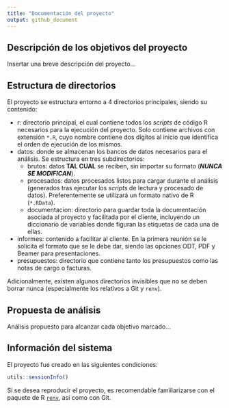 ```yaml
---
title: "Documentación del proyecto"
output: github_document
---
```



## Descripción de los objetivos del proyecto 
Insertar una breve descripción del proyecto...


## Estructura de directorios
El proyecto se estructura entorno a 4 directorios principales, siendo su contenido:

+ r: directorio principal, el cual contiene todos los *scripts* de código R necesarios para la ejecución del proyecto. Solo contiene archivos con extensión `*.R`, cuyo nombre contiene dos dígitos al inicio que identifica el orden de ejecución de los mismos.
+ datos: donde se almacenan los bancos de datos necesarios para el análisis. Se estructura en tres subdirectorios:
    - brutos: datos **TAL CUAL** se reciben, sin importar su formato (***NUNCA SE MODIFICAN***).
    - procesados: datos procesados listos para cargar durante el análisis (generados tras ejecutar los *scripts* de lectura y procesado de datos). Preferentemente se utilizará un formato nativo de R (`*.RData`).
    - documentacion: directorio para guardar toda la documentación asociada al proyecto y facilitada por el cliente, incluyendo un diccionario de variables donde figuran las etiquetas de cada una de ellas.
+ informes: contenido a facilitar al cliente. En la primera reunión se le solicita el formato que se le debe dar, siendo las opciones ODT, PDF y Beamer para presentaciones.
+ presupuestos: directorio que contiene tanto los presupuestos como las notas de cargo o facturas.

Adicionalmente, existen algunos directorios invisibles que no se deben borrar nunca (especialmente los relativos a Git y `renv`).


## Propuesta de análisis

Análisis propuesto para alcanzar cada objetivo marcado...


## Información del sistema

El proyecto fue creado en las siguientes condiciones:

```r
utils::sessionInfo()
```

Si se desea reproducir el proyecto, es recomendable familiarizarse con el paquete de R [`renv`](https://cran.r-project.org/web/packages/renv/index.html), así como con Git.
